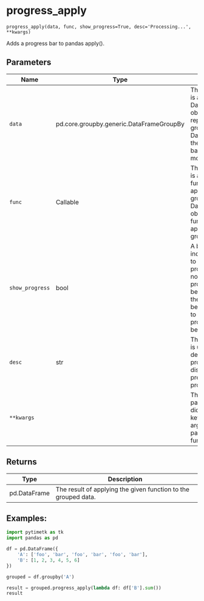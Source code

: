 # progress_apply { #pytimetk.progress_apply }

`progress_apply(data, func, show_progress=True, desc='Processing...', **kwargs)`

Adds a progress bar to pandas apply().

## Parameters

| Name            | Type                                     | Description                                                                                                                                                                                                   | Default           |
|-----------------|------------------------------------------|---------------------------------------------------------------------------------------------------------------------------------------------------------------------------------------------------------------|-------------------|
| `data`          | pd.core.groupby.generic.DataFrameGroupBy | The `data` parameter is a pandas DataFrameGroupBy object. It represents a grouped DataFrame, where the data is grouped based on one or more columns.                                                          | _required_        |
| `func`          | Callable                                 | The `func` parameter is a callable function that will be applied to each group in the `data` DataFrameGroupBy object. This function will be applied to each group separately.                                 | _required_        |
| `show_progress` | bool                                     | A boolean value indicating whether to show the progress bar or not. If set to True, a progress bar will be displayed while the function is being applied. If set to False, no progress bar will be displayed. | `True`            |
| `desc`          | str                                      | The `desc` parameter is used to provide a description for the progress bar. It is displayed as a prefix to the progress bar.                                                                                  | `'Processing...'` |
| `**kwargs`      |                                          | The `**kwargs` parameter is a dictionary of keyword arguments that are passed to the `func` function.                                                                                                         | `{}`              |

## Returns

| Type         | Description                                                    |
|--------------|----------------------------------------------------------------|
| pd.DataFrame | The result of applying the given function to the grouped data. |

## Examples:

``` python
import pytimetk as tk
import pandas as pd   

df = pd.DataFrame({
    'A': ['foo', 'bar', 'foo', 'bar', 'foo', 'bar'],
    'B': [1, 2, 3, 4, 5, 6]
})

grouped = df.groupby('A')

result = grouped.progress_apply(lambda df: df['B'].sum())
result

```